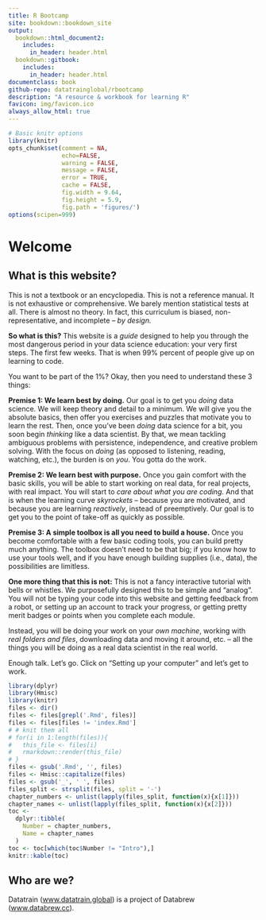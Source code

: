 ```yaml
---
title: R Bootcamp
site: bookdown::bookdown_site
output:
  bookdown::html_document2:
    includes:
      in_header: header.html
  bookdown::gitbook:
    includes:
      in_header: header.html
documentclass: book
github-repo: datatrainglobal/rbootcamp
description: "A resource & workbook for learning R"
favicon: img/favicon.ico
always_allow_html: true
---
```


```r
# Basic knitr options
library(knitr)
opts_chunk$set(comment = NA, 
               echo=FALSE,
               warning = FALSE, 
               message = FALSE, 
               error = TRUE, 
               cache = FALSE,
               fig.width = 9.64,
               fig.height = 5.9,
               fig.path = 'figures/')
options(scipen=999)
```

# Welcome

## What is this website? {.unnumbered}

This is not a textbook or an encyclopedia. This is not a reference manual. It is not exhaustive or comprehensive. We barely mention statistical tests at all. There is almost no theory. In fact, this curriculum is biased, non-representative, and incomplete -- *by design.*

**So what is this?** This website is a *guide* designed to help you through the most dangerous period in your data science education: your very first steps. The first few weeks. That is when 99% percent of people give up on learning to code.

You want to be part of the 1%? Okay, then you need to understand these 3 things:

**Premise 1: We learn best by doing.** Our goal is to get you *doing* data science. We will keep theory and detail to a minimum. We will give you the absolute basics, then offer you exercises and puzzles that motivate you to learn the rest. Then, once you've been *doing* data science for a bit, you soon begin *thinking* like a data scientist. By that, we mean tackling ambiguous problems with persistence, independence, and creative problem solving. With the focus on *doing* (as opposed to listening, reading, watching, etc.), the burden is on *you*. You gotta do the work.

**Premise 2: We learn best with purpose.** Once you gain comfort with the basic skills, you will be able to start working on real data, for real projects, with real impact. You will start to *care about what you are coding*. And that is when the learning curve *skyrockets* -- because you are motivated, and because you are learning *reactively*, instead of preemptively. Our goal is to get you to the point of take-off as quickly as possible.

**Premise 3: A simple toolbox is all you need to build a house.** Once you become comfortable with a few basic coding tools, you can build pretty much anything. The toolbox doesn't need to be that big; if you know how to use your tools well, and if you have enough building supplies (i.e., data), the possibilities are limitless.

**One more thing that this is not:** This is not a fancy interactive tutorial with bells or whistles. We purposefully designed this to be simple and "analog". You will not be typing your code into this website and getting feedback from a robot, or setting up an account to track your progress, or getting pretty merit badges or points when you complete each module.

Instead, you will be doing your work on your *own machine*, working with *real folders and files*, downloading data and moving it around, etc. -- all the things you will be doing as a real data scientist in the real world.

Enough talk. Let's go. Click on "Setting up your computer" and let's get to work.


```r
library(dplyr)
library(Hmisc)
library(knitr)
files <- dir()
files <- files[grepl('.Rmd', files)]
files <- files[files != 'index.Rmd']
# # knit them all
# for(i in 1:length(files)){
#   this_file <- files[i]
#   rmarkdown::render(this_file)
# }
files <- gsub('.Rmd', '', files)
files <- Hmisc::capitalize(files)
files <- gsub('_', ' ', files)
files_split <- strsplit(files, split = '-')
chapter_numbers <- unlist(lapply(files_split, function(x){x[1]}))
chapter_names <- unlist(lapply(files_split, function(x){x[2]}))
toc <-
  dplyr::tibble(
    Number = chapter_numbers,
    Name = chapter_names
  )
toc <- toc[which(toc$Number != "Intro"),]
knitr::kable(toc)
```

## Who are we? {.unnumbered}

Datatrain ([www.datatrain.global](https://datatrain.global)) is a project of Databrew ([www.databrew.cc](https://databrew.cc)).
